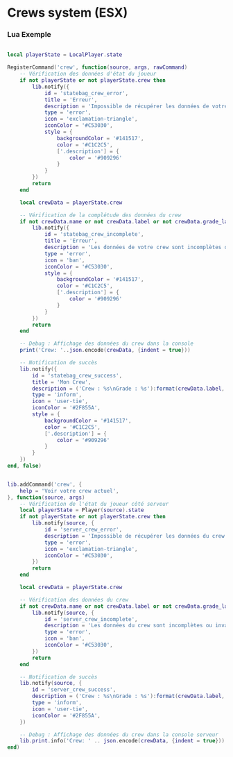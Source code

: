 # Crews system (ESX)

### Lua Exemple

```lua filename="client.lua" {3} copy

local playerState = LocalPlayer.state

RegisterCommand('crew', function(source, args, rawCommand)
    -- Vérification des données d'état du joueur
    if not playerState or not playerState.crew then
        lib.notify({
            id = 'statebag_crew_error',
            title = 'Erreur',
            description = 'Impossible de récupérer les données de votre crew.',
            type = 'error',
            icon = 'exclamation-triangle',
            iconColor = '#C53030',
            style = {
                backgroundColor = '#141517',
                color = '#C1C2C5',
                ['.description'] = {
                    color = '#909296'
                }
            }
        })
        return
    end

    local crewData = playerState.crew

    -- Vérification de la complétude des données du crew
    if not crewData.name or not crewData.label or not crewData.grade_label then
        lib.notify({
            id = 'statebag_crew_incomplete',
            title = 'Erreur',
            description = 'Les données de votre crew sont incomplètes ou invalides.',
            type = 'error',
            icon = 'ban',
            iconColor = '#C53030',
            style = {
                backgroundColor = '#141517',
                color = '#C1C2C5',
                ['.description'] = {
                    color = '#909296'
                }
            }
        })
        return
    end

    -- Debug : Affichage des données du crew dans la console
    print('Crew: '..json.encode(crewData, {indent = true}))

    -- Notification de succès
    lib.notify({
        id = 'statebag_crew_success',
        title = 'Mon Crew',
        description = ('Crew : %s\nGrade : %s'):format(crewData.label, crewData.grade_label),
        type = 'inform',
        icon = 'user-tie',
        iconColor = '#2F855A',
        style = {
            backgroundColor = '#141517',
            color = '#C1C2C5',
            ['.description'] = {
                color = '#909296'
            }
        }
    })
end, false)

```

```lua filename="server.lua" {3} copy

lib.addCommand('crew', {
    help = 'Voir votre crew actuel',
}, function(source, args)
    -- Vérification de l'état du joueur côté serveur
    local playerState = Player(source).state
    if not playerState or not playerState.crew then
        lib.notify(source, {
            id = 'server_crew_error',
            description = 'Impossible de récupérer les données du crew. Assurez-vous que vous avez un crew défini.',
            type = 'error',
            icon = 'exclamation-triangle',
            iconColor = '#C53030',
        })
        return
    end

    local crewData = playerState.crew

    -- Vérification des données du crew
    if not crewData.name or not crewData.label or not crewData.grade_label then
        lib.notify(source, {
            id = 'server_crew_incomplete',
            description = 'Les données du crew sont incomplètes ou invalides.',
            type = 'error',
            icon = 'ban',
            iconColor = '#C53030',
        })
        return
    end

    -- Notification de succès
    lib.notify(source, {
        id = 'server_crew_success',
        description = ('Crew : %s\nGrade : %s'):format(crewData.label, crewData.grade_label),
        type = 'inform',
        icon = 'user-tie',
        iconColor = '#2F855A',
    })

    -- Debug : Affichage des données du crew dans la console serveur
    lib.print.info('Crew: ' .. json.encode(crewData, {indent = true}))
end)

```